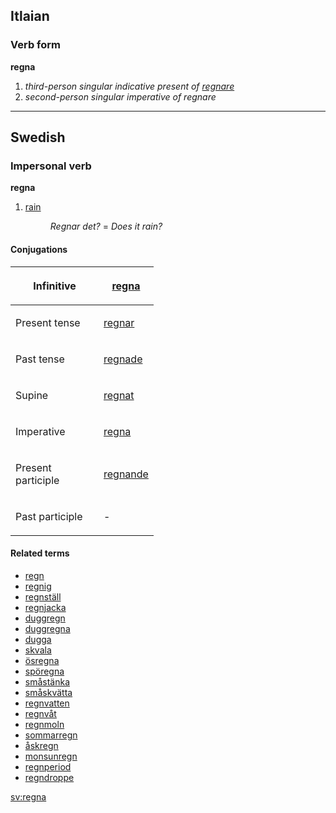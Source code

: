 ==Itlaian==
===Verb form===
'''regna'''

# ''third-person singular indicative present of [[regnare]]''
# ''second-person singular imperative of regnare''

----
==Swedish==
===Impersonal verb===
'''regna'''

#[[rain]]
#:''Regnar det?'' = ''Does it rain?''

====Conjugations====
{| border=1 cellspacing=0
|- align=center
! width=125 bgcolor="#FFFFF0" | Infinitive
| [[regna]]
|- align=center
! width=125 bgcolor="#FFFFF0" | Present tense
| [[regnar]]
|- align=center
! width=125 bgcolor="#FFFFF0" | Past tense
| [[regnade]]
|- align=center
! width=125 bgcolor="#FFFFF0" | Supine
| [[regnat]]
|- align=center
! width=125 bgcolor="#FFFFF0" | Imperative
| [[regna]]
|- align=center
! width=125 bgcolor="#FFFFF0" | Present participle
| colspan=2 | [[regnande]]
|- align=center
! width=125 bgcolor="#FFFFF0" | Past participle
| colspan=2 | -
|}
====Related terms====
*[[regn]]
*[[regnig]]
*[[regnställ]]
*[[regnjacka]]
*[[duggregn]]
*[[duggregna]]
*[[dugga]]
*[[skvala]]
*[[ösregna]]
*[[spöregna]]
*[[småstänka]]
*[[småskvätta]]
*[[regnvatten]]
*[[regnvåt]]
*[[regnmoln]]
*[[sommarregn]]
*[[åskregn]]
*[[monsunregn]]
*[[regnperiod]]
*[[regndroppe]]

[[sv:regna]]